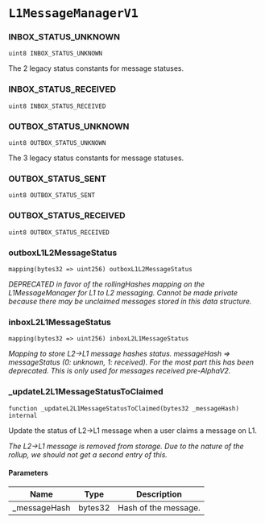 # `L1MessageManagerV1`

### INBOX_STATUS_UNKNOWN

```solidity
uint8 INBOX_STATUS_UNKNOWN
```

The 2 legacy status constants for message statuses.

### INBOX_STATUS_RECEIVED

```solidity
uint8 INBOX_STATUS_RECEIVED
```

### OUTBOX_STATUS_UNKNOWN

```solidity
uint8 OUTBOX_STATUS_UNKNOWN
```

The 3 legacy status constants for message statuses.

### OUTBOX_STATUS_SENT

```solidity
uint8 OUTBOX_STATUS_SENT
```

### OUTBOX_STATUS_RECEIVED

```solidity
uint8 OUTBOX_STATUS_RECEIVED
```

### outboxL1L2MessageStatus

```solidity
mapping(bytes32 => uint256) outboxL1L2MessageStatus
```

_DEPRECATED in favor of the rollingHashes mapping on the L1MessageManager for L1 to L2 messaging.
Cannot be made private because there may be unclaimed messages stored in this data structure._

### inboxL2L1MessageStatus

```solidity
mapping(bytes32 => uint256) inboxL2L1MessageStatus
```

_Mapping to store L2->L1 message hashes status.
messageHash => messageStatus (0: unknown, 1: received).
For the most part this has been deprecated. This is only used for messages received pre-AlphaV2._

### _updateL2L1MessageStatusToClaimed

```solidity
function _updateL2L1MessageStatusToClaimed(bytes32 _messageHash) internal
```

Update the status of L2->L1 message when a user claims a message on L1.

_The L2->L1 message is removed from storage.
Due to the nature of the rollup, we should not get a second entry of this._

#### Parameters

| Name | Type | Description |
| ---- | ---- | ----------- |
| _messageHash | bytes32 | Hash of the message. |

